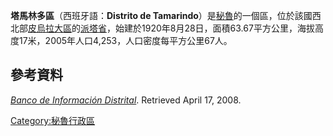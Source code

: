 {{coord|4.8781|S|80.9758|W|source:wikidata|display=title}}

'''塔馬林多區'''（西班牙語：'''Distrito de Tamarindo'''）是[[秘魯|秘魯]]的一個區，位於該國西北部[[皮烏拉大區|皮烏拉大區]]的[[派塔省|派塔省]]，始建於1920年8月28日，面積63.67平方公里，海拔高度17米，2005年人口4,253，人口密度每平方公里67人。

==參考資料==
''[https://web.archive.org/web/20080423164200/http://desa.inei.gob.pe/mapas/bid/ Banco de Información Distrital]''. Retrieved April 17, 2008.</ref>

{{Peru-geo-stub}}
[[Category:秘魯行政區|Category:秘魯行政區]]